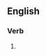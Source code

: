 ==English==

===Verb===
{{head|en|present participle}}

# {{present participle of|valve|lang=en|nocat=1}}